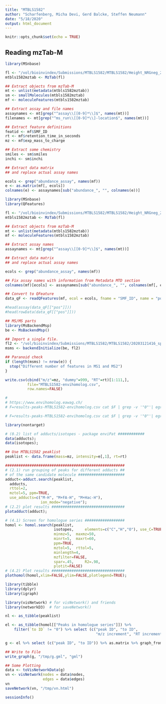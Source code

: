 ```yaml
---
title: "MTBLS1582"
author: "Scharfenberg, Micha Devi, Gerd Balcke, Steffen Neumann"
date: "5/18/2020"
output: html_document
---
```


```r
knitr::opts_chunk$set(echo = TRUE)
```

## Reading mzTab-M

```r
library(MSnbase)

fl <- "/vol/bioinvindex/Submissions/MTBLS1582/MTBLS1582/Height_NRGneg_2020471011.mzTab"
mtbls1582mztab <- MzTab(fl)

## Extract objects from mzTab-M
mt <- unlist(metadata(mtbls1582mztab))
sm <- smallMolecules(mtbls1582mztab)
mf <- moleculeFeatures(mtbls1582mztab)

## Extract assay and file names
assaynames <- mt[grep("^assay\\[[0-9]*\\]$", names(mt))]
filenames <- mt[grep("^ms_run\\[[0-9]*\\]-location$", names(mt))]

## Extract feature definitions
featid <- mf$SMF_ID
rt <- mf$retention_time_in_seconds
mz <- mf$exp_mass_to_charge

## Extract some chemistry
smiles <- sm$smiles
inchi <- sm$inchi

## Extract data matrix
## and replace actual assay names

ecols <- grep("abundance_assay", names(mf))
e <- as.matrix(mf[, ecols])
colnames(e) <- assaynames[sub("abundance_", "", colnames(e))]
```

```r
library(MSnbase) 
library(QFeatures) 

fl <- "/vol/bioinvindex/Submissions/MTBLS1582/MTBLS1582/Height_NRGneg_2020471011.mzTab"
mtbls1582mztab <- MzTab(fl)

## Extract objects from mzTab-M
mt <- unlist(metadata(mtbls1582mztab))
mf <- moleculeFeatures(mtbls1582mztab)

## Extract assay names
assaynames <- mt[grep("^assay\\[[0-9]*\\]$", names(mt))]

## Extract data matrix
## and replace actual assay names

ecols <- grep("abundance_assay", names(mf))

## Fix assay names with information from Metadata MTD section
colnames(mf)[ecols] <- assaynames[sub("abundance_", "", colnames(mf[, ecols]))]

## Convert to QFeature
data_qF <- readQFeatures(mf, ecol = ecols, fname = "SMF_ID", name = "pos")

#head(assay(data_qF[["pos"]]))
#head(rowData(data_qF[["pos"]]))

```

```r
## MS/MS parts
library(MsBackendMsp)
be <- MsBackendMsp()

## Import a single file.
fl2 <- "/vol/bioinvindex/Submissions/MTBLS1582/MTBLS1582/20203121416_spectra_NRGneg.msp"
msms <- backendInitialize(be, fl2)

## Paranoid check
if (length(msms) != nrow(e)) {
  stop("Different number of features in MS1 and MS2")
}

```

```r

write.csv(cbind("m/z"=mz, "dummy"=999, "RT"=rt)[1:111,],
          file="MTBLS1582-envihomolog.csv",
          row.names=FALSE)

# 
# https://www.envihomolog.eawag.ch/
# F=results-peaks-MTBLS1582-envihomolog.csv cat $F | grep -v '"0"'| egrep 'mz|["/]611["/]' | cut -d "," -f 2 --complement  | column -t -s, | tr -d \" | expand

# F=results-peaks-MTBLS1582-envihomolog.csv cat $F | grep -v '"0"'| egrep 'mz|["/]611["/]' | cut -d "," -f 2 --complement  | column -t -s, | tr -d \"
```

```r
library(nontarget)

# (0.2) list of adducts/isotopes - package enviPat ############
data(adducts);
data(isotopes);

## Use MTBLS1582 peaklist
peaklist <- data.frame(mass=mz, intensity=e[,1], rt=rt)

```

```r
######################################################
# (2.1) run grouping of peaks for different adducts ##
# of the same candidate molecule #####################
adduct<-adduct.search(peaklist,
  adducts,
  rttol=2,
  mztol=5, ppm=TRUE,
  use_adducts=c("M-H", "M+FA-H", "M+Hac-H"), 
                ion_mode="negative");
# (2.2) plot results #################################
plotadduct(adduct);

```

```r
# (4.1) Screen for homologue series ##################
homol <- homol.search(peaklist,
                      isotopes,		elements=c("C","H","O"), use_C=TRUE,
                      minmz=5, 	maxmz=50,
                      minrt=5,  maxrt=60,
                      ppm=TRUE,
                      mztol=5,  rttol=5,
                      minlength=4,
                      mzfilter=FALSE,
                      spar=.45, 	R2=.98,
                      plotit=FALSE)
# (4.2) Plot results #################################
plothomol(homol,xlim=FALSE,ylim=FALSE,plotlegend=TRUE);

```

```r
library(tibble)
library(dplyr)
library(igraph)

library(visNetwork) # for visNetwork() and friends
library(networkD3)  # for saveNetwork()

nl <- as_tibble(peaklist)

el <- as_tibble(homol[["Peaks in homologue series"]]) %>% 
    filter(`to ID` != "0") %>% select (c("peak ID", "to ID", 
                                         "m/z increment", "RT increment"))

g <- el %>% select (c("peak ID", "to ID")) %>% as.matrix %>% graph_from_edgelist

## Write to File
write_graph(g, "/tmp/g.gml", "gml")

## Some Plotting
data <- toVisNetworkData(g)
vn <- visNetwork(nodes = data$nodes, 
                 edges = data$edges)
vn
saveNetwork(vn, "/tmp/vn.html")
```

```r
sessionInfo()
```

